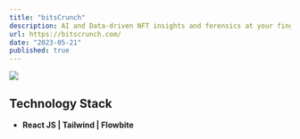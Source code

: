 ```yaml
---
title: "bitsCrunch"
description: AI and Data-driven NFT insights and forensics at your fingertips.
url: https://bitscrunch.com/
date: "2023-05-21"
published: true
---
```


[![](/bitscrunch-landing-page.png)](https://bitscrunch.com/)

## Technology Stack

- **React JS | Tailwind | Flowbite**


